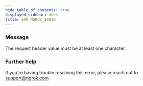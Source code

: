 ```yaml
---
hide_table_of_contents: true
displayed_sidebar: docs
title: ERR_NGROK_10010
---
```




### Message

The request header value must be at least one character.

<ErrorDetails error="err_ngrok_10010" />

### Further help

If you're having trouble resolving this error, please reach out to [support@ngrok.com](mailto:support@ngrok.com?subject=Help%20with%20ERR_NGROK_10010)
